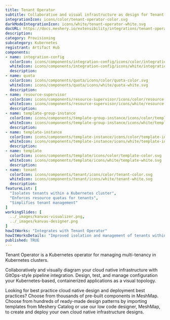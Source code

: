 ```yaml
---
title: Tenant Operator
subtitle: Collaborative and visual infrastructure as design for Tenant Operator
integrationIcon: icons/color/tenant-operator-color.svg
darkModeIntegrationIcon: icons/white/tenant-operator-white.svg
docURL: https://docs.meshery.io/extensibility/integrations/tenant-operator
description: 
category: Provisioning
subcategory: Kubernetes
registrant: Artifact Hub
components: 
- name: integration-config
  colorIcon: icons/components/integration-config/icons/color/integration-config-color.svg
  whiteIcon: icons/components/integration-config/icons/white/integration-config-white.svg
  description: 
- name: quota
  colorIcon: icons/components/quota/icons/color/quota-color.svg
  whiteIcon: icons/components/quota/icons/white/quota-white.svg
  description: 
- name: resource-supervisor
  colorIcon: icons/components/resource-supervisor/icons/color/resource-supervisor-color.svg
  whiteIcon: icons/components/resource-supervisor/icons/white/resource-supervisor-white.svg
  description: 
- name: template-group-instance
  colorIcon: icons/components/template-group-instance/icons/color/template-group-instance-color.svg
  whiteIcon: icons/components/template-group-instance/icons/white/template-group-instance-white.svg
  description: 
- name: template-instance
  colorIcon: icons/components/template-instance/icons/color/template-instance-color.svg
  whiteIcon: icons/components/template-instance/icons/white/template-instance-white.svg
  description: 
- name: template
  colorIcon: icons/components/template/icons/color/template-color.svg
  whiteIcon: icons/components/template/icons/white/template-white.svg
  description: 
- name: tenant
  colorIcon: icons/components/tenant/icons/color/tenant-color.svg
  whiteIcon: icons/components/tenant/icons/white/tenant-white.svg
  description: 
featureList: [
  "Isolates tenants within a Kubernetes cluster",
  "Enforces resource quotas for tenants",
  "Simplifies tenant management"
]
workingSlides: [
  ../_images/kanvas-visualizer.png,
  ../_images/kanvas-designer.png
]
howItWorks: "Integrates with Tenant Operator"
howItWorksDetails: "Improved isolation and management of tenants within Kubernetes"
published: TRUE
---
```

<p>
Tenant Operator is a Kubernetes operator for managing multi-tenancy in Kubernetes clusters.
</p>
<p>
    Collaboratively and visually diagram your cloud native infrastructure with GitOps-style pipeline integration. Design, test, and manage configuration your Kubernetes-based, containerized applications as a visual topology.
</p>
<p>
    Looking for best practice cloud native design and deployment best practices? Choose from thousands of pre-built components in MeshMap. Choose from hundreds of ready-made design patterns by importing templates from Meshery Catalog or use our low code designer, MeshMap, to create and deploy your own cloud native infrastructure designs.
</p>
